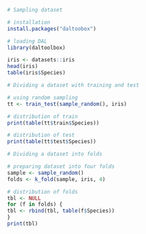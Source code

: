 ```r
# Sampling dataset

# installation 
install.packages("daltoobox")

# loading DAL
library(daltoolbox) 
```

```r
iris <- datasets::iris
head(iris)
table(iris$Species)
```

```r
# Dividing a dataset with training and test

# using random sampling
tt <- train_test(sample_random(), iris)

# distribution of train
print(table(tt$train$Species))

# distribution of test
print(table(tt$test$Species))
```

```r
# Dividing a dataset into folds

# preparing dataset into four folds
sample <- sample_random()
folds <- k_fold(sample, iris, 4)

# distribution of folds
tbl <- NULL
for (f in folds) {
tbl <- rbind(tbl, table(f$Species))
}
print(tbl)
```

